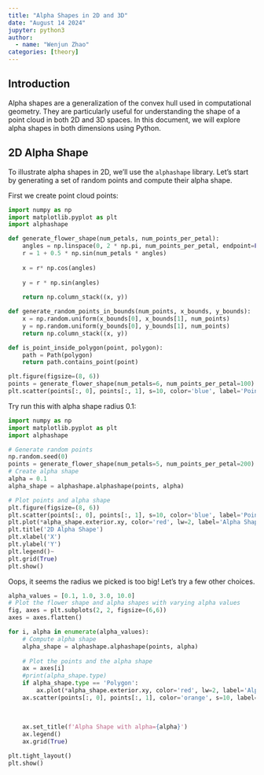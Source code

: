 ```yaml
---
title: "Alpha Shapes in 2D and 3D"
date: "August 14 2024"
jupyter: python3
author:
  - name: "Wenjun Zhao" 
categories: [theory]
---
```


## Introduction

Alpha shapes are a generalization of the convex hull used in computational geometry. They are particularly useful for understanding the shape of a point cloud in both 2D and 3D spaces. In this document, we will explore alpha shapes in both dimensions using Python.

## 2D Alpha Shape

To illustrate alpha shapes in 2D, we'll use the `alphashape` library. Let's start by generating a set of random points and compute their alpha shape.

First we create point cloud points:


```python
import numpy as np
import matplotlib.pyplot as plt
import alphashape

def generate_flower_shape(num_petals, num_points_per_petal):
    angles = np.linspace(0, 2 * np.pi, num_points_per_petal, endpoint=False)
    r = 1 + 0.5 * np.sin(num_petals * angles)
    
    x = r* np.cos(angles)
    
    y = r * np.sin(angles)
    
    return np.column_stack((x, y))

def generate_random_points_in_bounds(num_points, x_bounds, y_bounds):
    x = np.random.uniform(x_bounds[0], x_bounds[1], num_points)
    y = np.random.uniform(y_bounds[0], y_bounds[1], num_points)
    return np.column_stack((x, y))

def is_point_inside_polygon(point, polygon):
    path = Path(polygon)
    return path.contains_point(point)

plt.figure(figsize=(8, 6))
points = generate_flower_shape(num_petals=6, num_points_per_petal=100)
plt.scatter(points[:, 0], points[:, 1], s=10, color='blue', label='Points')
```


Try run this with alpha shape radius 0.1:

```python
import numpy as np
import matplotlib.pyplot as plt
import alphashape

# Generate random points
np.random.seed(0)
points = generate_flower_shape(num_petals=5, num_points_per_petal=200)
# Create alpha shape
alpha = 0.1
alpha_shape = alphashape.alphashape(points, alpha)

# Plot points and alpha shape
plt.figure(figsize=(8, 6))
plt.scatter(points[:, 0], points[:, 1], s=10, color='blue', label='Points')
plt.plot(*alpha_shape.exterior.xy, color='red', lw=2, label='Alpha Shape')
plt.title('2D Alpha Shape')
plt.xlabel('X')
plt.ylabel('Y')
plt.legend()~
plt.grid(True)
plt.show()
```

Oops, it seems the radius we picked is too big! Let's try a few other choices.

```python
alpha_values = [0.1, 1.0, 3.0, 10.0]
# Plot the flower shape and alpha shapes with varying alpha values
fig, axes = plt.subplots(2, 2, figsize=(6,6))
axes = axes.flatten()

for i, alpha in enumerate(alpha_values):
    # Compute alpha shape
    alpha_shape = alphashape.alphashape(points, alpha)
    
    # Plot the points and the alpha shape
    ax = axes[i]
    #print(alpha_shape.type)
    if alpha_shape.type == 'Polygon':
        ax.plot(*alpha_shape.exterior.xy, color='red', lw=2, label='Alpha Shape')
    ax.scatter(points[:, 0], points[:, 1], color='orange', s=10, label='Point Cloud')
    
    
    
    ax.set_title(f'Alpha Shape with alpha={alpha}')
    ax.legend()
    ax.grid(True)

plt.tight_layout()
plt.show()
```
